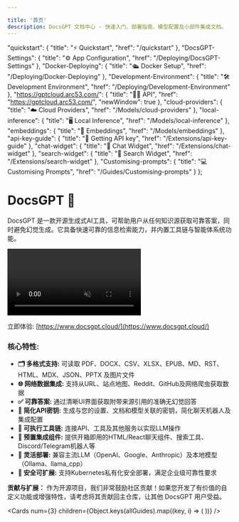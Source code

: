 ```yaml
---

title: '首页'
description: DocsGPT 文档中心 - 快速入门、部署指南、模型配置及小部件集成文档。
---
```



  "quickstart": {
    "title": "⚡️ Quickstart",
    "href": "/quickstart"
  },
  "DocsGPT-Settings": {
    "title": "⚙️ App Configuration",
    "href": "/Deploying/DocsGPT-Settings"
  },
  "Docker-Deploying": {
    "title": "🛳️ Docker Setup",
    "href": "/Deploying/Docker-Deploying"
  },
  "Development-Environment": {
    "title": "🛠️Development Environment",
    "href": "/Deploying/Development-Environment"
  },
  "https://gptcloud.arc53.com/": {
    "title": "🧑‍💻️ API",
    "href": "https://gptcloud.arc53.com/",
    "newWindow": true
  },
  "cloud-providers": {
    "title": "☁️ Cloud Providers",
    "href": "/Models/cloud-providers"
  },
  "local-inference": {
    "title": "🖥️ Local Inference",
    "href": "/Models/local-inference"
  },
  "embeddings": {
    "title": "📝 Embeddings",
    "href": "/Models/embeddings"
  },
  "api-key-guide": {
    "title": "🔑 Getting API key",
    "href": "/Extensions/api-key-guide"
  },
  "chat-widget": {
    "title": "💬️ Chat Widget",
    "href": "/Extensions/chat-widget"
  },
  "search-widget": {
    "title": "🔎 Search Widget",
    "href": "/Extensions/search-widget"
  },
  "Customising-prompts": {
    "title": "️💻 Customising Prompts",
    "href": "/Guides/Customising-prompts"
  }
};

#  **DocsGPT 🦖**

DocsGPT 是一款开源生成式AI工具，可帮助用户从任何知识源获取可靠答案，同时避免幻觉生成。它具备快速可靠的信息检索能力，并内置工具链与智能体系统功能。

<video controls width={1920} height={1080} muted autoPlay loop playsInline>
  <source src="https://d3dg1063dc54p9.cloudfront.net/videos/demov4.mp4" type="video/mp4" />
  Your browser does not support the video tag.
</video>

立即体验: [https://www.docsgpt.cloud/](https://www.docsgpt.cloud/)

### 核心特性:

- **🗂️ 多格式支持:** 可读取 PDF、DOCX、CSV、XLSX、EPUB、MD、RST、HTML、MDX、JSON、PPTX 及图片文件
- **🌐 网络数据集成:** 支持从URL、站点地图、Reddit、GitHub及网络爬虫获取数据
- **✅ 可靠答案:** 通过清晰UI界面获取附带来源引用的准确无幻觉回答
- **🔑 简化API密钥:** 生成与您的设置、文档和模型关联的密钥，简化聊天机器人及集成配置
- **🔗 可执行工具链:** 连接API、工具及其他服务以实现LLM操作
- **🧩 预置集成组件:** 提供开箱即用的HTML/React聊天组件、搜索工具、Discord/Telegram机器人等
- **🔌 灵活部署:** 兼容主流LLM（OpenAI、Google、Anthropic）及本地模型（Ollama、llama_cpp）
- **🏢 安全可扩展:** 支持Kubernetes私有化安全部署，满足企业级可靠性要求

**贡献与扩展：** 作为开源项目，我们非常鼓励社区贡献！如果您开发了有价值的自定义功能或增强特性，请考虑将其贡献回主仓库，让其他 DocsGPT 用户受益。

<Cards
      num={3}
      children={Object.keys(allGuides).map((key, i) => (
        <Card
          key={i}
          title={allGuides[key].title}
          href={allGuides[key].href}
        />
      ))}
    />
